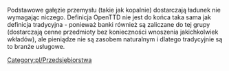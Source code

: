 
Podstawowe gałęzie przemysłu (takie jak kopalnie) dostarczają ładunek nie wymagając niczego. Definicja OpenTTD nie jest do końca taka sama jak definicja tradycyjna - ponieważ banki również są zaliczane do tej grupy (dostarczają cenne przedmioty bez konieczności wnoszenia jakichkolwiek wkładów), ale pieniądze nie są zasobem naturalnym i dlatego tradycyjnie są to branże usługowe.
[[Category:pl/Przedsiębiorstwa]]